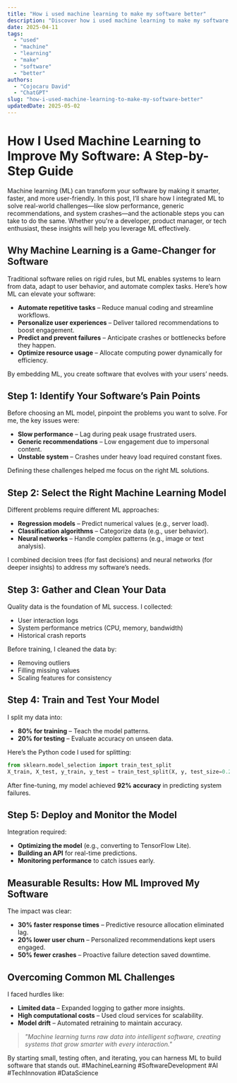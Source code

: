 ```yaml
---
title: "How i used machine learning to make my software better"
description: "Discover how i used machine learning to make my software better with this in-depth guide, providing actionable insights and practical tips to boost your knowledge and results."
date: 2025-04-11
tags:
  - "used"
  - "machine"
  - "learning"
  - "make"
  - "software"
  - "better"
authors:
  - "Cojocaru David"
  - "ChatGPT"
slug: "how-i-used-machine-learning-to-make-my-software-better"
updatedDate: 2025-05-02
---
```


# How I Used Machine Learning to Improve My Software: A Step-by-Step Guide  

Machine learning (ML) can transform your software by making it smarter, faster, and more user-friendly. In this post, I’ll share how I integrated ML to solve real-world challenges—like slow performance, generic recommendations, and system crashes—and the actionable steps you can take to do the same. Whether you're a developer, product manager, or tech enthusiast, these insights will help you leverage ML effectively.  

## Why Machine Learning is a Game-Changer for Software  

Traditional software relies on rigid rules, but ML enables systems to learn from data, adapt to user behavior, and automate complex tasks. Here’s how ML can elevate your software:  

- **Automate repetitive tasks** – Reduce manual coding and streamline workflows.  
- **Personalize user experiences** – Deliver tailored recommendations to boost engagement.  
- **Predict and prevent failures** – Anticipate crashes or bottlenecks before they happen.  
- **Optimize resource usage** – Allocate computing power dynamically for efficiency.  

By embedding ML, you create software that evolves with your users’ needs.  

## Step 1: Identify Your Software’s Pain Points  

Before choosing an ML model, pinpoint the problems you want to solve. For me, the key issues were:  

- **Slow performance** – Lag during peak usage frustrated users.  
- **Generic recommendations** – Low engagement due to impersonal content.  
- **Unstable system** – Crashes under heavy load required constant fixes.  

Defining these challenges helped me focus on the right ML solutions.  

## Step 2: Select the Right Machine Learning Model  

Different problems require different ML approaches:  

- **Regression models** – Predict numerical values (e.g., server load).  
- **Classification algorithms** – Categorize data (e.g., user behavior).  
- **Neural networks** – Handle complex patterns (e.g., image or text analysis).  

I combined decision trees (for fast decisions) and neural networks (for deeper insights) to address my software’s needs.  

## Step 3: Gather and Clean Your Data  

Quality data is the foundation of ML success. I collected:  

- User interaction logs  
- System performance metrics (CPU, memory, bandwidth)  
- Historical crash reports  

Before training, I cleaned the data by:  
- Removing outliers  
- Filling missing values  
- Scaling features for consistency  

## Step 4: Train and Test Your Model  

I split my data into:  
- **80% for training** – Teach the model patterns.  
- **20% for testing** – Evaluate accuracy on unseen data.  

Here’s the Python code I used for splitting:  

```python  
from sklearn.model_selection import train_test_split  
X_train, X_test, y_train, y_test = train_test_split(X, y, test_size=0.2, random_state=42)  
```  

After fine-tuning, my model achieved **92% accuracy** in predicting system failures.  

## Step 5: Deploy and Monitor the Model  

Integration required:  
- **Optimizing the model** (e.g., converting to TensorFlow Lite).  
- **Building an API** for real-time predictions.  
- **Monitoring performance** to catch issues early.  

## Measurable Results: How ML Improved My Software  

The impact was clear:  
- **30% faster response times** – Predictive resource allocation eliminated lag.  
- **20% lower user churn** – Personalized recommendations kept users engaged.  
- **50% fewer crashes** – Proactive failure detection saved downtime.  

## Overcoming Common ML Challenges  

I faced hurdles like:  
- **Limited data** – Expanded logging to gather more insights.  
- **High computational costs** – Used cloud services for scalability.  
- **Model drift** – Automated retraining to maintain accuracy.  

> _"Machine learning turns raw data into intelligent software, creating systems that grow smarter with every interaction."_  

By starting small, testing often, and iterating, you can harness ML to build software that stands out. #MachineLearning #SoftwareDevelopment #AI #TechInnovation #DataScience
